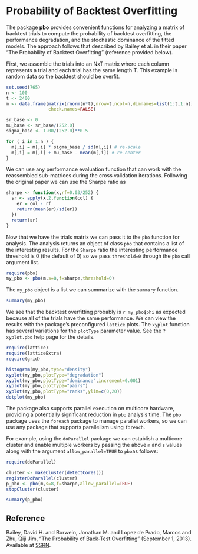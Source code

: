 %\VignetteEngine{knitr::knitr}
%\VignetteIndexEntry{Using the PBO package}

Probability of Backtest Overfitting
===================================

The package __pbo__ provides convenient functions for analyzing a matrix of backtest trials to compute the probability of backtest overfitting, the performance degradation, and the stochastic dominance of the fitted models.  The approach follows that described by Bailey et al. in their paper "The Probability of Backtest Overfitting" (reference provided below).

First, we assemble the trials into an NxT matrix where each column represents a trial and each trial has the same length T. This example is random data so the backtest should be overfit.  

```r
set.seed(765)
n <- 100
t <- 2400
m <- data.frame(matrix(rnorm(n*t),nrow=t,ncol=n,dimnames=list(1:t,1:n)),
                check.names=FALSE)

sr_base <- 0
mu_base <- sr_base/(252.0)
sigma_base <- 1.00/(252.0)**0.5

for ( i in 1:n ) {
  m[,i] = m[,i] * sigma_base / sd(m[,i]) # re-scale
  m[,i] = m[,i] + mu_base - mean(m[,i]) # re-center
}
```

We can use any performance evaluation function that can work with the reassembled sub-matrices during the cross validation iterations.  Following the original paper we can use the Sharpe ratio as

```r
sharpe <- function(x,rf=0.03/252) {
  sr <- apply(x,2,function(col) {
    er = col - rf
    return(mean(er)/sd(er))
  })
  return(sr)
}
```

Now that we have the trials matrix we can pass it to the `pbo` function for analysis. The analysis returns an object of class `pbo` that contains a list of the interesting results. For the `Sharpe` ratio the interesting performance threshold is 0 (the default of 0) so we pass `threshold=0` through the `pbo` call argument list. 

```r
require(pbo)
my_pbo <- pbo(m,s=8,f=sharpe,threshold=0)
```

The `my_pbo` object is a list we can summarize with the `summary` function.

```r
summary(my_pbo)
```

We see that the backtest overfitting probably is `r my_pbo$phi` as expected because all of the trials have the same performance.  We can view the results with the package's preconfigured `lattice` plots.  The `xyplot` function has several variations for the `plotType` parameter value. See the `?xyplot.pbo` help page for the details. 

```r
require(lattice)
require(latticeExtra)
require(grid)

histogram(my_pbo,type="density")
xyplot(my_pbo,plotType="degradation")
xyplot(my_pbo,plotType="dominance",increment=0.001)
xyplot(my_pbo,plotType="pairs")
xyplot(my_pbo,plotType="ranks",ylim=c(0,20))
dotplot(my_pbo)
```

The package also supports parallel execution on multicore hardware, providing a potentially significant reduction in `pbo` analysis time.  The `pbo` package uses the `foreach` package to manage parallel workers, so we can use any package that supports parallelism using `foreach`.  

For example, using the `doParallel` package we can establish a multicore cluster and enable multiple workers by passing the above `m` and `s` values along with the argument `allow_parallel=TRUE` to `pbo`as follows:

```r
require(doParallel)

cluster <- makeCluster(detectCores())
registerDoParallel(cluster)
p_pbo <- pbo(m,s=8,f=sharpe,allow_parallel=TRUE)
stopCluster(cluster)

summary(p_pbo)
```

Reference
---------
Bailey, David H. and Borwein, Jonathan M. and Lopez de Prado, Marcos and Zhu, Qiji Jim, "The Probability of Back-Test Overfitting" (September 1, 2013). Available at [SSRN](https://papers.ssrn.com/sol3/papers.cfm?abstract_id=2326253).
